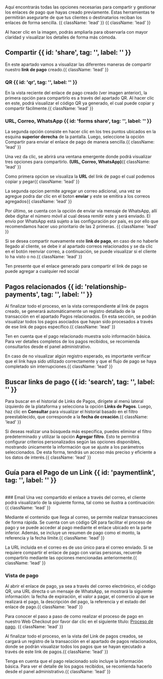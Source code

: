 
<HeroPattern />


Aquí encontrarás todas las opciones necesarias para compartir y gestionar los enlaces de pago que hayas creado previamente. Estas herramientas te permitirán asegurarte de que tus clientes o destinatarios reciban los enlaces de forma sencilla. {{ className: 'lead' }} {{ className: 'lead' }}

<Note>Al hacer clic en la imagen, podrás ampliarla para observarla con mayor claridad y visualizar los detalles de forma más cómoda.</Note>

## Compartir {{ id: 'share', tag: '', label: '' }}

En este apartado vamos a visualizar las diferentes maneras de compartir nuestro **link de pago** creado.{{ className: 'lead' }}

### QR {{ id: 'qr', tag: '', label: '' }}

En la vista reciente del enlace de pago creado (ver imagen anterior), la primera opción para compartirlo es a través del apartado QR. Al hacer clic en este, podrá visualizar el código QR ya generado, el cual puede copiar y compartir fácilmente.{{ className: 'lead' }}

<CenteredContainer>
    <ImageZoom
      src="/Qr_link.webp"
      alt="Qr_link"
      className="w-full h-auto shadow rounded-md my-0 transition-transform duration-300 ease-in-out cursor-pointer hover:scale-110 focus:scale-110" 
    />
</CenteredContainer>

### URL, Correo, WhatsApp {{ id: 'forms share', tag: '', label: '' }}

La segunda opción consiste en hacer clic en los tres puntos ubicados en la esquina **superior derecha** de la pantalla. Luego, seleccione la opción Compartir para enviar el enlace de pago de manera sencilla.{{ className: 'lead' }}


<CenteredContainer>
    <ImageZoom
      src="/Share_link.webp"
      alt="Share_link"
      className="w-full h-auto shadow rounded-md my-0 transition-transform duration-300 ease-in-out cursor-pointer hover:scale-110 focus:scale-110" 
    />
</CenteredContainer>

Una vez da clic, se abrirá una ventana emergente donde podrá visualizar tres opciones para compartirlo. **(URL, Correo, WhatsApp)**{{ className: 'lead' }}

Como primera opcion se visualiza la **URL** del link de pago el cual podemos copiar y pegar{{ className: 'lead' }}


<CenteredContainer>
    <ImageZoom
      src="/Url_link.webp"
      alt="Url_link"
      className="w-full h-auto shadow rounded-md my-0 transition-transform duration-300 ease-in-out cursor-pointer hover:scale-110 focus:scale-110" 
    />
</CenteredContainer>

La segunda opcion permite agregar un correo adicional, una vez se agregue podra dar clic en el boton **enviar** y este se emitira a los correos agregados{{ className: 'lead' }}

<CenteredContainer>
    <ImageZoom
      src="/Email_link.webp"
      alt="Email_link"
      className="w-full h-auto shadow rounded-md my-0 transition-transform duration-300 ease-in-out cursor-pointer hover:scale-110 focus:scale-110" 
    />
</CenteredContainer>

Por último, se cuenta con la opción de enviar vía mensaje de WhatsApp, allí debe digitar el número móvil al cual desea remitir este y será enviado. El envío por WhatsApp está sujeto a las configuración por país, es por ello que recomendamos hacer uso prioritario de las 2 primeras. {{ className: 'lead' }}

<CenteredContainer>
    <ImageZoom
      src="/Wp_link.webp"
      alt="Wp_link"
      className="w-full h-auto shadow rounded-md my-0 transition-transform duration-300 ease-in-out cursor-pointer hover:scale-110 focus:scale-110" 
    />
</CenteredContainer>

Si se desea compartir nuevamente este **link de pago**, en caso de no haberle llegado al cliente, se debe ir al apartado correos relacionados y se da clic en el botón reenviar correo, a continuación, se puede visualizar si el cliente lo ha visto o no.{{ className: 'lead' }}

<Note> Ten presente que el enlace generado para compartir el link de pago se puede agregar a cualquier red social</Note>

## Pagos relacionados {{ id: 'relationship-payments', tag: '', label: '' }}

Al finalizar todo el proceso, en la vista correspondiente al link de pagos creado, se generará automáticamente un registro detallado de la transacción en el apartado Pagos relacionados. En esta sección, se podrán visualizar todos los pagos asociados que hayan sido procesados a través de ese link de pagos específico.{{ className: 'lead' }}

<Note>Ten en cuenta que el pago relacionado muestra solo información básica. Para ver detalles completos de los pagos recibidos, se recomienda consultarlos desde el panel administrativo.</Note>

En caso de no visualizar algún registro esperado, es importante verificar que el link haya sido utilizado correctamente y que el flujo de pago se haya completado sin interrupciones.{{ className: 'lead' }}

## Buscar links de pago {{ id: 'search', tag: '', label: '' }}

Para buscar en el historial de Links de Pagos, dirígete al menú lateral izquierdo de la plataforma y selecciona la opción **Links de Pagos**. Luego, haz clic en **Consultar** para visualizar el historial basado en el filtro preestablecido, que corresponde a la **fecha de creación**.{{ className: 'lead' }}

Si deseas realizar una búsqueda más específica, puedes eliminar el filtro predeterminado y utilizar la opción **Agregar filtro**. Esto te permitirá configurar criterios personalizados según las opciones disponibles, mostrando únicamente la información que se ajuste a los parámetros seleccionados. De esta forma, tendrás un acceso más preciso y eficiente a los datos de interés.{{ className: 'lead' }}

<CenteredContainer>
    <ImageZoom
      src="/payments/searchPaymentLink.webp"
      alt="Search payment links"
      className="w-full h-auto shadow rounded-md my-0 transition-transform duration-300 ease-in-out cursor-pointer hover:scale-110 focus:scale-110" 
    />
</CenteredContainer>

## Guía para el Pago de un Link {{ id: 'paymentlink', tag: '', label: '' }}
<br/>
### Email 
Una vez compartido el enlace a través del correo, el cliente podrá visualizarlo de la siguiente forma, tal como se ilustra a continuación:{{ className: 'lead' }}

<CenteredContainer>
  <div className='w-full sm:w-1/2 lg:w-1/2 sm:ml-10 sm:mr-6'>
    <ImageZoom
      src="/Email_pay.webp"
      alt="Email pay"
      className="w-full h-auto shadow rounded-md my-0 transition-transform duration-300 ease-in-out cursor-pointer hover:scale-110 focus:scale-110" 
    />
  </div>
</CenteredContainer>

Mediante el contenido que llega al correo, se permite realizar transacciones de forma rápida. Se cuenta con un código QR para facilitar el proceso de pago y se puede acceder al pago mediante el enlace ubicado en la parte inferior. Además, se incluye un resumen de pago como el monto, la referencia y la fecha límite.{{ className: 'lead' }}

<Note>
    La URL incluida en el correo es de uso único para el correo enviado. Si se requiere compartir el enlace de pago con varias personas, recuerde compartirlo mediante las opciones mencionadas anteriormente.{{ className: 'lead' }}
</Note>

### Vista de pago 

Al abrir el enlace de pago, ya sea a través del correo electrónico, el código QR, una URL directa o un mensaje de WhatsApp, se mostrará la siguiente información: la fecha de expiración, el valor a pagar, el comercio al que se realizará el pago, la descripción del pago, la referencia y el estado del enlace de pago.{{ className: 'lead' }}

<CenteredContainer>
    <ImageZoom
      src="/Payment_view.webp"
      alt="Payment view"
      className="w-full h-auto shadow rounded-md my-0 transition-transform duration-300 ease-in-out cursor-pointer hover:scale-110 focus:scale-110" 
    />
</CenteredContainer>

Para conocer el paso a paso de como realizar el proceso de pago en nuestro Web Checkout por favor dar clic en el siguiente título: [Proceso de pago](/payments/process_pay). {{ className: 'lead' }}

Al finalizar todo el proceso, en la vista del Link de pagos creados, se cargará un registro de la transacción en el apartado de pagos relacionados, donde se podrán visualizar todos los pagos que se hayan ejecutado a través de este link de pagos.{{ className: 'lead' }}

<CenteredContainer>
    <ImageZoom
      src="/View_pay_links.webp"
      alt="View pay links"
      className="w-full h-auto shadow rounded-md my-0 transition-transform duration-300 ease-in-out cursor-pointer hover:scale-110 focus:scale-110" 
    />
</CenteredContainer>

<Note>
    Tenga en cuenta que el pago relacionado solo incluye la información básica. Para ver el detalle de los pagos recibidos, se recomienda hacerlo desde el panel administrativo.{{ className: 'lead' }}
</Note>
